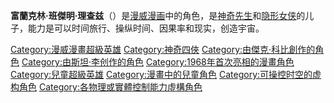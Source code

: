{{Unreferenced|time=2015-04-14T16:21:44+00:00}}
{{Superherobox| <!--Wikipedia:WikiProject Comics-->
| character_name=富蘭克林·理查兹<br>Franklin Richards
| image=
| converted=
| caption=
| real_name=富蘭克林·班傑明·理查兹
| species=
| publisher=[[漫威漫畫|漫威漫畫]]
| debut=《Fantastic Four Annual》#6 (1968年11月)
| creators=[[史丹·李|史丹·李]]<br>[[傑克·科比|傑克·科比]]
| alliances=[[未來基金會|未來基金會]]<br>[[神奇四俠|神奇四俠]]<br/>Fantastic Force<br/>{{le|動力單元 (漫威漫畫)|Power Pack|動力單元}}<br/>{{link-en|X世代 (漫畫)|Generation X (comics)|X世代}}<br/>Daydreamers
| aliases=
| powers
| cat=super
| subcat=
| hero=
| sortkey=
}}
'''富蘭克林·班傑明·理查兹'''（{{lang-en|'''Franklin Benjamin Richards'''}}）是[[漫威漫画|漫威漫画]]中的角色，是[[神奇先生|神奇先生]]和[[隐形女侠|隐形女侠]]的儿子，能力是可以时间旅行、操纵时间、因果率和现实，创造宇宙。

{{驚奇4超人}}
{{漫威漫畫小作品}}

{{DEFAULTSORT:Richards, Franklin}}
[[Category:漫威漫畫超級英雄|Category:漫威漫畫超級英雄]]
[[Category:神奇四俠|Category:神奇四俠]]
[[Category:由傑克·科比創作的角色|Category:由傑克·科比創作的角色]]
[[Category:由斯坦·李创作的角色|Category:由斯坦·李创作的角色]]
[[Category:1968年首次亮相的漫畫角色|Category:1968年首次亮相的漫畫角色]]
[[Category:兒童超級英雄|Category:兒童超級英雄]]
[[Category:漫畫中的兒童角色|Category:漫畫中的兒童角色]]
[[Category:可操控时空的虚构角色|Category:可操控时空的虚构角色]]
[[Category:各物理或實體控制能力虛構角色|Category:各物理或實體控制能力虛構角色]]